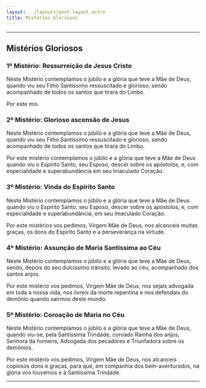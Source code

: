 ```yaml
---
layout: ../layouts/post-layout.astro
title: Mistérios Gloriosos
---
```



<Start />

---

## Mistérios Gloriosos

### 1º Mistério: Ressurreição de Jesus Cristo

Neste Mistério contemplamos o júbilo e a glória que teve a Mãe de Deus, quando viu seu Filho Santíssimo ressuscitado e glorioso, sendo acompanhado de todos os santos que tirara do Limbo.

Por este mis

<RezasMisterios />

### 2º Mistério: Glorioso ascensão de Jesus

Neste Mistério contemplamos o júbilo e a glória que teve a Mãe de Deus, quando viu seu Filho Santíssimo ressuscitado e glorioso, sendo acompanhado de todos os santos que tirara do Limbo.

Por este mistério contemplamos o júbilo e a glória que teve a Mãe de Deus quando viu o Espírito Santo, seu Esposo, descer sobre os apóstolos, e, com especialidade e superabundância em seu Imaculado Coração.

<RezasMisterios />

### 3º Mistério: Vinda do Espírito Santo

Neste Mistério contemplamos o júbilo e a glória que teve a Mãe de Deus quando viu o Espírito Santo, seu Esposo, descer sobre os apóstolos, e, com especialidade e superabundância, em seu Imaculado Coração.

Por este mistérios vos pedimos, Virgem Mãe de Deus, nos alcanceis muitas graças, os dons do Espírito Santo e a perseverança na virtude.

<RezasMisterios />

### 4º Mistério: Assunção de Maria Santíssima ao Céu

Neste Mistério contemplamos o júbilo e a glória que teve a Mãe de Deus, sendo, depois do seu dulcíssimo trânsito, levado ao céu, acompanhado dos santos anjos.

Por este mistério vos pedimos, Virgem Mãe de Deus, nos sejais advogada em toda a nossa vida, nos livreis da morte repentina e nos defendais do demônio quando sairmos deste mundo.

<RezasMisterios />

### 5º Mistério: Coroação de Maria no Céu

Neste Mistério contemplamos o júbilo e a glória que teve a Mãe de Deus, quando viu-se, pela Santíssima Trindade, coroado Rainha dos anjos, Senhora da homens, Advogada dos pecadores e Triunfadora sobre os demônios.

Por este mistério vos pedimos, Virgem Mãe de Deus, nos alcanceis copiosos dons e graças, para que, em companhia dos bem-aventurados, na glória vos louvemos e à Santíssima Trindade.

<RezasMisterios />

---

<End />
